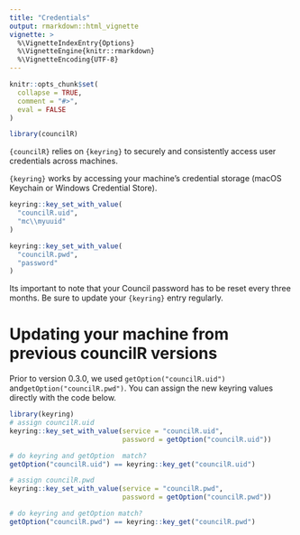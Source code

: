 ```yaml
---
title: "Credentials"
output: rmarkdown::html_vignette
vignette: >
  %\VignetteIndexEntry{Options}
  %\VignetteEngine{knitr::rmarkdown}
  %\VignetteEncoding{UTF-8}
---
```


```r
knitr::opts_chunk$set(
  collapse = TRUE,
  comment = "#>",
  eval = FALSE
)
```

```r
library(councilR)
```

`{councilR}` relies on `{keyring}` to securely and consistently access user credentials across machines. 

`{keyring}` works by accessing your machine's credential storage (macOS Keychain or Windows Credential Store). 

```r
keyring::key_set_with_value(
  "councilR.uid",
  "mc\\myuuid"
)

keyring::key_set_with_value(
  "councilR.pwd",
  "password"
)
```

Its important to note that your Council password has to be reset every three months. Be sure to update your `{keyring}` entry regularly. 

# Updating your machine from previous councilR versions

Prior to version 0.3.0, we used `getOption("councilR.uid")` and`getOption("councilR.pwd")`. You can assign the new keyring values directly with the code below.

```r
library(keyring)
# assign councilR.uid
keyring::key_set_with_value(service = "councilR.uid",
                            password = getOption("councilR.uid"))

# do keyring and getOption  match?
getOption("councilR.uid") == keyring::key_get("councilR.uid")

# assign councilR.pwd
keyring::key_set_with_value(service = "councilR.pwd",
                            password = getOption("councilR.pwd"))

# do keyring and getOption match?
getOption("councilR.pwd") == keyring::key_get("councilR.pwd")

```

